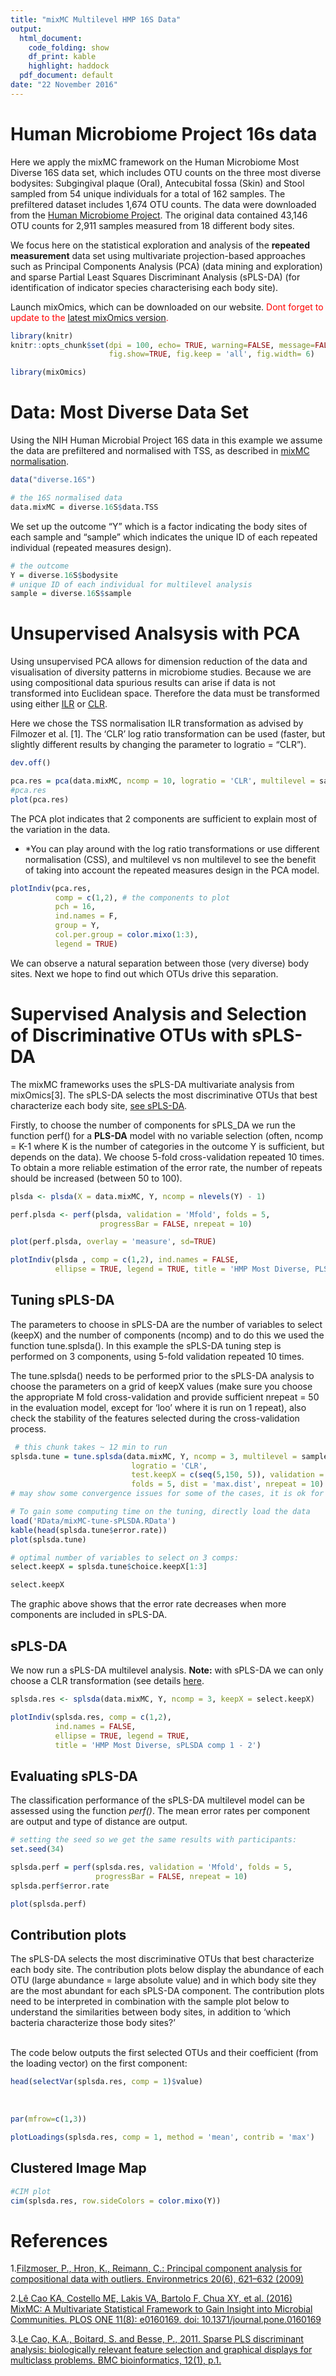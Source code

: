 ```yaml
---
title: "mixMC Multilevel HMP 16S Data"
output:
  html_document:
    code_folding: show
    df_print: kable
    highlight: haddock
  pdf_document: default
date: "22 November 2016"
---
```

# Human Microbiome Project 16s data 

Here we apply the mixMC framework on the Human Microbiome Most Diverse 16S data set, which includes OTU counts on the three most diverse bodysites: Subgingival plaque (Oral), Antecubital fossa (Skin) and Stool sampled from 54 unique individuals for a total of 162 samples.  The prefiltered dataset includes 1,674 OTU counts. The data were downloaded from the [Human Microbiome Project](http://hmpdacc.org/HMQCP/all/). The original data contained 43,146 OTU counts for 2,911 samples measured from 18 different body sites.

We focus here on the statistical exploration and analysis of the **repeated measurement** data set using multivariate projection-based approaches such as Principal Components Analysis (PCA) (data mining and exploration) and sparse Partial Least Squares Discriminant Analysis (sPLS-DA) (for identification of indicator species characterising each body site).

Launch mixOmics, which can be downloaded on our website. 
<span style="color:red">Dont forget to update to the [latest mixOmics version](http://mixomics.org/category/news/).</span>

```r
library(knitr)
knitr::opts_chunk$set(dpi = 100, echo= TRUE, warning=FALSE, message=FALSE, #dev = 'jpeg',
                      fig.show=TRUE, fig.keep = 'all', fig.width= 6)
```

```r
library(mixOmics)
```

# Data: Most Diverse Data Set

Using the NIH Human Microbial Project 16S data in this example we assume the data are prefiltered and normalised with TSS, as described in [mixMC normalisation](http://mixomics.org/mixmc/filtering-normalisation/).

```r
data("diverse.16S")

# the 16S normalised data
data.mixMC = diverse.16S$data.TSS
```

We set up the outcome "Y" which is a factor indicating the body sites of each sample and "sample" which indicates the unique ID of each repeated individual (repeated measures design). 

```r
# the outcome 
Y = diverse.16S$bodysite
# unique ID of each individual for multilevel analysis
sample = diverse.16S$sample
```
# Unsupervised Analsysis with PCA

Using unsupervised PCA allows for dimension reduction of the data and visualisation of diversity patterns in microbiome studies. Because we are using compositional data spurious results can arise if data is not transformed into Euclidean space. Therefore the data must be transformed using either [ILR](http://mixomics.org/mixmc/filtering-normalisation/) or [CLR](http://mixomics.org/mixmc/filtering-normalisation/). 

Here we chose the TSS normalisation ILR transformation as advised by Filmozer et al. [1]. The ‘CLR’ log ratio transformation can be used (faster, but slightly different results by changing the parameter to logratio = “CLR”).
```r
dev.off()
```

```r
pca.res = pca(data.mixMC, ncomp = 10, logratio = 'CLR', multilevel = sample)
#pca.res
plot(pca.res)
```

The PCA plot indicates that 2 components are sufficient to explain most of the variation in the data. 

* *You can play around with the log ratio transformations or use different normalisation (CSS), and multilevel vs non multilevel to see the benefit of taking into account the repeated measures design in the PCA model. 

```r
plotIndiv(pca.res, 
          comp = c(1,2), # the components to plot
          pch = 16, 
          ind.names = F, 
          group = Y, 
          col.per.group = color.mixo(1:3),
          legend = TRUE)
```

We can observe a natural separation between those (very diverse) body sites. Next we hope to find out which OTUs drive this separation.

# Supervised Analysis and Selection of Discriminative OTUs with sPLS-DA

The mixMC frameworks uses the sPLS-DA multivariate analysis from mixOmics[3]. The sPLS-DA selects the most discriminative OTUs that best characterize each body site, [see sPLS-DA](http://mixomics.org/methods/spls-da/). 

Firstly, to choose the number of components for sPLS_DA we run the function perf() for a **PLS-DA** model with no variable selection (often, ncomp = K-1 where K is the number of categories in the outcome Y is sufficient, but depends on the data). We choose 5-fold cross-validation repeated 10 times. To obtain a more reliable estimation of the error rate, the number of repeats should be increased (between 50 to 100). 

```r
plsda <- plsda(X = data.mixMC, Y, ncomp = nlevels(Y) - 1)

perf.plsda <- perf(plsda, validation = 'Mfold', folds = 5,
                    progressBar = FALSE, nrepeat = 10)

plot(perf.plsda, overlay = 'measure', sd=TRUE)
```

```r
plotIndiv(plsda , comp = c(1,2), ind.names = FALSE, 
          ellipse = TRUE, legend = TRUE, title = 'HMP Most Diverse, PLSDA comp 1 - 2')
```

## Tuning sPLS-DA

The parameters to choose in sPLS-DA are the number of variables to select (keepX) and the number of components (ncomp) and to do this we used the function tune.splsda(). In this example the sPLS-DA tuning step is performed on 3 components, using 5-fold validation repeated 10 times.

The tune.splsda() needs to be performed prior to the sPLS-DA analysis to choose the parameters on a grid of keepX values (make sure you choose the appropriate M fold cross-validation and provide sufficient nrepeat = 50 in the evaluation model, except for ‘loo’ where it is run on 1 repeat), also check the stability of the features selected during the cross-validation process.

```r
 # this chunk takes ~ 12 min to run
splsda.tune = tune.splsda(data.mixMC, Y, ncomp = 3, multilevel = sample,
                           logratio = 'CLR',
                           test.keepX = c(seq(5,150, 5)), validation = 'Mfold', 
                           folds = 5, dist = 'max.dist', nrepeat = 10)
# may show some convergence issues for some of the cases, it is ok for tuning
```

```r
# To gain some computing time on the tuning, directly load the data
load('RData/mixMC-tune-sPLSDA.RData')
kable(head(splsda.tune$error.rate))
plot(splsda.tune)

# optimal number of variables to select on 3 comps:
select.keepX = splsda.tune$choice.keepX[1:3]

select.keepX

```


The graphic above shows that the error rate decreases when more components are included in sPLS-DA.


## sPLS-DA

We now run a sPLS-DA multilevel analysis. **Note:** with sPLS-DA we can only choose a CLR transformation (see details [here](https://scholar.google.com/scholar_url?url=http://biorxiv.org/content/biorxiv/early/2016/03/16/044206.full.pdf&hl=en&sa=T&oi=gsb-gga&ct=res&cd=0&ei=0dA7WPvyNIKvjAHq1LHYDw&scisig=AAGBfm04GmTLnXd5EizkZPC1ZlPH9IRsfA).



```r
splsda.res <- splsda(data.mixMC, Y, ncomp = 3, keepX = select.keepX) 

plotIndiv(splsda.res, comp = c(1,2),
          ind.names = FALSE, 
          ellipse = TRUE, legend = TRUE,
          title = 'HMP Most Diverse, sPLSDA comp 1 - 2')
```


## Evaluating sPLS-DA

The classification performance of the sPLS-DA multilevel model can be assessed using the function *perf()*. The mean error rates per component are output and type of distance are output.

```r
# setting the seed so we get the same results with participants:
set.seed(34) 

splsda.perf = perf(splsda.res, validation = 'Mfold', folds = 5, 
                   progressBar = FALSE, nrepeat = 10)
splsda.perf$error.rate

plot(splsda.perf)
```

## Contribution plots

The sPLS-DA selects the most discriminative OTUs that best characterize each body site. The contribution plots below display the abundance of each OTU (large abundance = large absolute value) and in which body site they are the most abundant for each sPLS-DA component. The contribution plots need to be interpreted in combination with the sample plot below to understand the similarities between body sites, in addition to 'which bacteria characterize those body sites?'

<br>
The code below outputs the first selected OTUs and their coefficient (from the loading vector) on the first component:

```r
head(selectVar(splsda.res, comp = 1)$value) 
```

<br>

```r
par(mfrow=c(1,3))

plotLoadings(splsda.res, comp = 1, method = 'mean', contrib = 'max')
```

## Clustered Image Map 

```r
#CIM plot
cim(splsda.res, row.sideColors = color.mixo(Y))
```

# References

1.[Filzmoser, P., Hron, K., Reimann, C.: Principal component analysis for compositional data with outliers. Environmetrics 20(6), 621–632 (2009)](https://scholar.google.com/scholar_url?url=https://www.researchgate.net/profile/Peter_Filzmoser/publication/227528968_Principal_component_analysis_of_compositional_data_with_outliers/links/09e4151129a8c792bd000000.pdf&hl=en&sa=T&oi=gsb-gga&ct=res&cd=0&ei=4ZA7WO-bGMyT2AaosKqwDQ&scisig=AAGBfm1mB8frALUL699TNp-vVgk-XzGhOg)

2.[Lê Cao KA, Costello ME, Lakis VA, Bartolo F, Chua XY, et al. (2016) MixMC: A Multivariate Statistical Framework to Gain Insight into Microbial Communities. PLOS ONE 11(8): e0160169. doi: 10.1371/journal.pone.0160169](http://journals.plos.org/plosone/article/metrics?id=10.1371/journal.pone.0160169)


3.[Le Cao, K.A., Boitard, S. and Besse, P., 2011. Sparse PLS discriminant analysis: biologically relevant feature selection and graphical displays for multiclass problems. BMC bioinformatics, 12(1), p.1.](https://scholar.google.com/scholar_url?url=http://bmcbioinformatics.biomedcentral.com/articles/10.1186/1471-2105-12-253&hl=en&sa=T&oi=gsb-gga&ct=res&cd=0&ei=7dA7WJCXNI6SjAHp3L6IAg&scisig=AAGBfm36JhKbmj5fZ9yykLKRPPqXYmyvPg)

